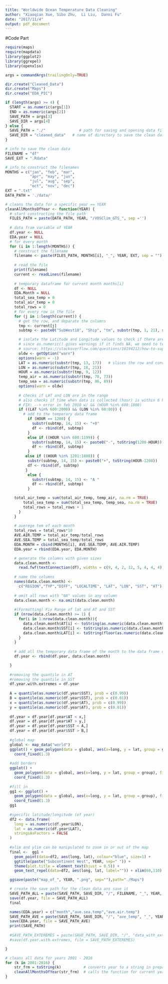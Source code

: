 ```yaml
---
title: "Worldwide Ocean Temperature Data Cleaning"
author: "Xiaoqian Xue, Sibo Zhu,  Li Liu,  Danni Fu"
date: "2017/11/4"
output: pdf_document
---
```


#Code Part

```r
require(maps)
require(mapdata)
library(ggplot2)
library(ggrepel)
library(openxlsx)

args = commandArgs(trailingOnly=TRUE)

dir.create("Cleaned_Data")
dir.create("Maps")
dir.create("EDA_PIC")

if (length(args) >= 4) {
  START = as.numeric(args[1])
  END = as.numeric(args[2])
  SAVE_PATH = args[3]
  SAVE_DIR = args[4]
} else {
  SAVE_PATH = "./"               # path for saving and opening data files
  SAVE_DIR = "cleaned_data"   # name of directory to save the clean data
}

# info to save the clean data
FILENAME = "df"
SAVE_EXT = ".Rdata"

# info to construct the filenames
MONTHS = c("jan", "feb", "mar",
           "apr", "may", "jun",
           "jul", "aug", "sep",
           "oct", "nov", "dec")
EXT = ".txt"
DATA_PATH = './data/'

# cleans the data for a specific year == YEAR
cleanAllMonthsOfYear <- function(YEAR) {
  # start constructing the file path 
  FILES_PATH = paste(DATA_PATH, YEAR, "/VOSClim_GTS_", sep ='')
  
  # data fram variable of YEAR
  df.year <- NULL
  EDA.year = NULL
  # for every month
  for (i in 1:length(MONTHS)) {
    # construct the filename
    filename <- paste(FILES_PATH, MONTHS[i], "_", YEAR, EXT, sep = "")
    
    # read the file
    print(filename)
    current <- readLines(filename)
    
    # temporary dataframe for current month months[i]
    df <- NULL
    EDA.Month = NULL
    total_sea_temp = 0
    total_air_temp = 0
    total_rows = 0
    # for every row in the file
    for (j in 1:length(current)) {
      # get the row, and deparate the columns
      tmp <- current[j]
      subtmp <- paste0("SubWest10", "Ship", "tm", substr(tmp, 1, 21), substr(tmp, 86, 89), substr(tmp, 70, 73))

      # isolate the Latitude and Longitude values to check if there are in our sub-region ranges
      # since as.numeric() gives warnings if it finds NA, we need to temporarily suprress warnings
      # source: https://stackoverflow.com/questions/16194212/how-to-suppress-warnings-globally-in-an-r-script
      oldw <- getOption("warn")
      options(warn = -1)
      LAT = as.numeric(substr(tmp, 13, 17))   # slices the row and converts to a number
      LON = as.numeric(substr(tmp, 18, 21))
      HOUR = as.numeric(substr(tmp, 9, 12))
      temp_air = as.numeric(substr(tmp, 70, 73))
      temp_sea = as.numeric(substr(tmp, 86, 89))
      options(warn = oldw)
 
      # checks if LAT and LON are in the range 
      # also checks if time when data is collected (hour) is within 6 hours of noon 
      # FIX: --> error in feb 2010 w/ && (HOUR %in% 600:1800)
      if ((LAT %in% 600:2000) && (LON %in% 60:80)) {
        # add to the temporary data frame
          if (HOUR == 1200) {
            substr(subtmp, 14, 15) <- "+0"
            df <- rbind(df, subtmp)
          }
          else if ((HOUR %in% 600:1199)) {
            substr(subtmp, 14, 15) <- paste0("-", toString(1200-HOUR))
            df <- rbind(df, subtmp)
          }
         else if ((HOUR %in% 1201:1800)) {
          substr(subtmp, 14, 15) <- paste0("+", toString(HOUR-1200))
          df <- rbind(df, subtmp)
         }
          else {
            substr(subtmp, 14, 15) <- "A "
            df <- rbind(df, subtmp)
          }

	total_air_temp = sum(total_air_temp, temp_air, na.rm = TRUE)
        total_sea_temp = sum(total_sea_temp, temp_sea, na.rm = TRUE)
        total_rows = total_rows + 1
      }
    }
 
    # averege tem of each month 
    total_rows = total_rows*10
    AVE.AIR.TEMP = total_air_temp/total_rows
    AVE.SEA.TEMP = total_sea_temp/total_rows
    EDA.MONTH = cbind(MONTHS[i], AVE.SEA.TEMP, AVE.AIR.TEMP)
    EDA.year = rbind(EDA.year, EDA.MONTH)

    # generate the columns with given sizes
    data.clean.month <-
      read.fwf(textConnection(df), widths = c(9, 4, 2, 12, 5, 4, 4, 4))
    
    # name the columns
    names(data.clean.month) <-
      c("REGION","TYP","DIFF", "LOCALTIME", "LAT", "LON", "SST", "AT")
  
    # omit all rows with "NA" values in any column
    data.clean.month <- na.omit(data.clean.month)
    
    #(Formatting) Fix Range of lat and AT and SST
    if (nrow(data.clean.month) >= 1) {
      for(i in 1:nrow(data.clean.month)){
        data.clean.month$AT[i] <- toString(as.numeric(data.clean.month$AT[i])/10)
        data.clean.month$SST[i] <- toString(as.numeric(data.clean.month$SST[i])/10)
        data.clean.month$LAT[i] <- toString(floor(as.numeric(data.clean.month$LAT[i])/100))
      }
    }
    
    # add all the temporary data frame of the month to the data frame of the year
    df.year <- rbind(df.year, data.clean.month)

  }
  
  #removing the quantile in AT
  #removing the quantile in SST
  df.year.with.extremes = df.year
  
  A = quantile(as.numeric(df.year$SST), prob = c(0.99))
  B = quantile(as.numeric(df.year$SST), prob = c(0.01))
  x = quantile(as.numeric(df.year$AT), prob = c(0.99))
  y = quantile(as.numeric(df.year$AT), prob = c(0.01))
  
  df.year = df.year[df.year$AT < x,]
  df.year = df.year[df.year$AT > y,]
  df.year = df.year[df.year$SST < A,]
  df.year = df.year[df.year$SST > B,]
  
  #global map
  global <- map_data("world")
  ggplot() + geom_polygon(data = global, aes(x=long, y = lat, group = group)) +
    coord_fixed(1.3)
  
  #add borders
  ggplot() +
    geom_polygon(data = global, aes(x=long, y = lat, group = group), fill = NA, color = "blue") +
    coord_fixed(1.3)
  
  #fill in 
  gg1 <- ggplot() +
    geom_polygon(data = global, aes(x=long, y = lat, group = group), fill = "white", color = "grey") +
    coord_fixed(1.3)
  gg1
  
  #specific latitude/longitude (of year)
  df2 <- data.frame(
    long = as.numeric(df.year$LON),
    lat = as.numeric(df.year$LAT),
    stringsAsFactors = FALSE
  )
  
  #xlim and ylim can be manipulated to zoom in or out of the map
  final <-  gg1 +
    geom_point(data=df2, aes(long, lat), colour="blue", size=1) +
    ggtitle(paste("Subcontinent West", YEAR, sep=" ")) +
    theme(plot.title = element_text(hjust = 0.5)) +
    geom_text_repel(data=df2, aes(long, lat, label="")) + xlim(60,110) + ylim(0,40)

  ggsave(paste("map_of_", YEAR, ".png", sep=""),path="./Maps")

  # create the save path for the clean data ans save it
  SAVE_PATH_ALL = paste(SAVE_PATH, SAVE_DIR, "/", FILENAME, "_", YEAR, SAVE_EXT, sep = "")
  save(df.year, file = SAVE_PATH_ALL)
  final

  names(EDA.year) = c("month","ave.sea.temp","ave.air.temp")
  SAVE_PATH_AVE = paste(SAVE_PATH, SAVE_DIR, "/", "ave_temp", "_", YEAR, SAVE_EXT, sep = "")
  save(EDA.year, file = SAVE_PATH_AVE)
  print(SAVE_PATH)
  
  #SAVE_PATH_EXTEREMES = paste(SAVE_PATH, SAVE_DIR, "/", "data_with_extremes", "_", YEAR, SAVE_EXT, sep = "")
  #save(df.year.with.extremes, file = SAVE_PATH_EXTEREMES)

}

# cleans all data for years 2001 - 2016
for (k in 2001:2016) {
    str_frm = toString(k)          # converts year to a string in preparation to call the function
    cleanAllMonthsOfYear(str_frm)  # calls the function for current year
}

```







